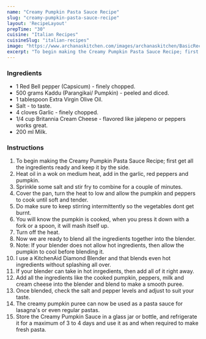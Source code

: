 ---
name: "Creamy Pumpkin Pasta Sauce Recipe"
slug: "creamy-pumpkin-pasta-sauce-recipe"
layout: 'RecipeLayout'
prepTime: "30"
cuisine: "Italian Recipes"
cuisineSlug: "italian-recipes"
image: "https://www.archanaskitchen.com/images/archanaskitchen/BasicRecipes_Sauces_Pastes_Purees/Creamy_Pumpkin_Pasta_Sauce_Recipe_Light_and_Healthy-1.jpg"
excerpt: "To begin making the Creamy Pumpkin Pasta Sauce Recipe; first get all the ingredients ready and keep it by the side"
---

### Ingredients

- 1 Red Bell pepper (Capsicum) - finely chopped.
- 500 grams Kaddu (Parangikai/ Pumpkin) - peeled and diced.
- 1 tablespoon Extra Virgin Olive Oil.
- Salt - to taste.
- 4 cloves Garlic - finely chopped.
- 1/4 cup Britannia Cream Cheese - flavored like jalepeno or peppers works great.
- 200 ml Milk.

### Instructions

1. To begin making the Creamy Pumpkin Pasta Sauce Recipe; first get all the ingredients ready and keep it by the side.
1. Heat oil in a wok on medium heat, add in the garlic, red peppers and pumpkin.
1. Sprinkle some salt and stir fry to combine for a couple of minutes.
1. Cover the pan, turn the heat to low and allow the pumpkin and peppers to cook until soft and tender.
1. Do make sure to keep stirring intermittently so the vegetables dont get burnt.
1. You will know the pumpkin is cooked, when you press it down with a fork or a spoon, it will mash itself up.
1. Turn off the heat.
1. Now we are ready to blend all the ingredients together into the blender.
1. Note: If your blender does not allow hot ingredients, then allow the pumpkin to cool before blending it.
1. I use a KitchenAid Diamond Blender and that blends even hot ingredients without splashing all over.
1. If your blender can take in hot inrgedients, then add all of it right away.
1. Add all the ingredients like the cooked pumpkin, peppers, milk and cream cheese into the blender and blend to make a smooth puree.
1. Once blended, check the salt and pepper levels and adjust to suit your taste.
1. The creamy pumpkin puree can now be used as a pasta sauce for lasagna's or even regular pastas.
1. Store the Creamy Pumpkin Sauce in a glass jar or bottle, and refrigerate it for a maximum of 3 to 4 days and use it as and when required to make fresh pasta.
